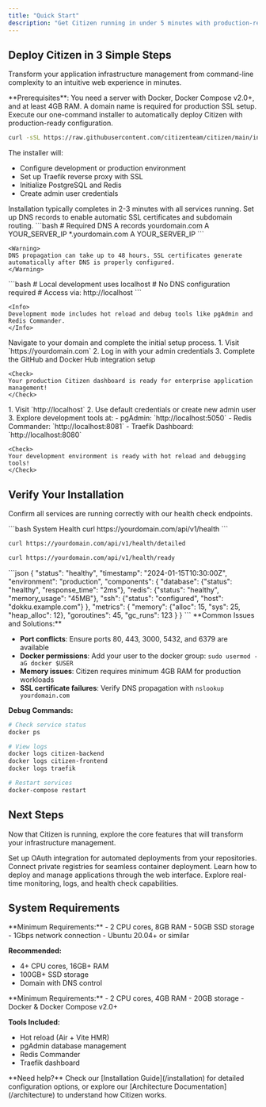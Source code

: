 ```yaml
---
title: "Quick Start"
description: "Get Citizen running in under 5 minutes with production-ready infrastructure management"
---
```


## Deploy Citizen in 3 Simple Steps

Transform your application infrastructure management from command-line complexity to an intuitive web experience in minutes.

<Warning>
**Prerequisites**: You need a server with Docker, Docker Compose v2.0+, and at least 4GB RAM. A domain name is required for production SSL setup.
</Warning>

<Steps>
<Step title="Run the Installer">
  Execute our one-command installer to automatically deploy Citizen with production-ready configuration.
  
  ```bash
  curl -sSL https://raw.githubusercontent.com/citizenteam/citizen/main/install.sh | bash
  ```
  
  The installer will:
  - Configure development or production environment
  - Set up Traefik reverse proxy with SSL
  - Initialize PostgreSQL and Redis
  - Create admin user credentials
  
  <Check>
  Installation typically completes in 2-3 minutes with all services running.
  </Check>
</Step>

<Step title="Configure Your Domain">
  Set up DNS records to enable automatic SSL certificates and subdomain routing.
  
  <Tabs>
  <Tab title="Production Setup">
    ```bash
    # Required DNS A records
    yourdomain.com      A     YOUR_SERVER_IP
    *.yourdomain.com    A     YOUR_SERVER_IP
    ```
    
    <Warning>
    DNS propagation can take up to 48 hours. SSL certificates generate automatically after DNS is properly configured.
    </Warning>
  </Tab>
  
  <Tab title="Development Setup">
    ```bash
    # Local development uses localhost
    # No DNS configuration required
    # Access via: http://localhost
    ```
    
    <Info>
    Development mode includes hot reload and debug tools like pgAdmin and Redis Commander.
    </Info>
  </Tab>
  </Tabs>
</Step>

<Step title="Access Your Dashboard">
  Navigate to your domain and complete the initial setup process.
  
  <Tabs>
  <Tab title="Production">
    1. Visit `https://yourdomain.com`
    2. Log in with your admin credentials
    3. Complete the GitHub and Docker Hub integration setup
    
    <Check>
    Your production Citizen dashboard is ready for enterprise application management!
    </Check>
  </Tab>
  
  <Tab title="Development">
    1. Visit `http://localhost`
    2. Use default credentials or create new admin user
    3. Explore development tools at:
       - pgAdmin: `http://localhost:5050`
       - Redis Commander: `http://localhost:8081`
       - Traefik Dashboard: `http://localhost:8080`
    
    <Check>
    Your development environment is ready with hot reload and debugging tools!
    </Check>
  </Tab>
  </Tabs>
</Step>
</Steps>

## Verify Your Installation

Confirm all services are running correctly with our health check endpoints.

<CodeGroup>
```bash System Health
curl https://yourdomain.com/api/v1/health
```

```bash Detailed Metrics
curl https://yourdomain.com/api/v1/health/detailed
```

```bash Component Status
curl https://yourdomain.com/api/v1/health/ready
```
</CodeGroup>

<AccordionGroup>
<Accordion title="Expected Health Response">
```json
{
  "status": "healthy",
  "timestamp": "2024-01-15T10:30:00Z",
  "environment": "production",
  "components": {
    "database": {"status": "healthy", "response_time": "2ms"},
    "redis": {"status": "healthy", "memory_usage": "45MB"},
    "ssh": {"status": "configured", "host": "dokku.example.com"}
  },
  "metrics": {
    "memory": {"alloc": 15, "sys": 25, "heap_alloc": 12},
    "goroutines": 45,
    "gc_runs": 123
  }
}
```
</Accordion>

<Accordion title="Troubleshooting Installation Issues">
**Common Issues and Solutions:**

- **Port conflicts**: Ensure ports 80, 443, 3000, 5432, and 6379 are available
- **Docker permissions**: Add your user to the docker group: `sudo usermod -aG docker $USER`
- **Memory issues**: Citizen requires minimum 4GB RAM for production workloads
- **SSL certificate failures**: Verify DNS propagation with `nslookup yourdomain.com`

**Debug Commands:**
```bash
# Check service status
docker ps

# View logs
docker logs citizen-backend
docker logs citizen-frontend
docker logs traefik

# Restart services
docker-compose restart
```
</Accordion>
</AccordionGroup>

## Next Steps

Now that Citizen is running, explore the core features that will transform your infrastructure management.

<CardGroup cols={2}>
<Card title="Connect GitHub" icon="github" href="/integrations/github">
  Set up OAuth integration for automated deployments from your repositories.
</Card>

<Card title="Configure Docker Hub" icon="docker" href="/integrations/docker">
  Connect private registries for seamless container deployment.
</Card>

<Card title="Deploy Your First App" icon="rocket" href="/guides/deploy-app">
  Learn how to deploy and manage applications through the web interface.
</Card>

<Card title="Monitor Performance" icon="chart-line" href="/monitoring">
  Explore real-time monitoring, logs, and health check capabilities.
</Card>
</CardGroup>

## System Requirements

<Tabs>
<Tab title="Production">
**Minimum Requirements:**
- 2 CPU cores, 8GB RAM
- 50GB SSD storage
- 1Gbps network connection
- Ubuntu 20.04+ or similar

**Recommended:**
- 4+ CPU cores, 16GB+ RAM
- 100GB+ SSD storage
- Domain with DNS control
</Tab>

<Tab title="Development">
**Minimum Requirements:**
- 2 CPU cores, 4GB RAM
- 20GB storage
- Docker & Docker Compose v2.0+

**Tools Included:**
- Hot reload (Air + Vite HMR)
- pgAdmin database management
- Redis Commander
- Traefik dashboard
</Tab>
</Tabs>

<Note>
**Need help?** Check our [Installation Guide](/installation) for detailed configuration options, or explore our [Architecture Documentation](/architecture) to understand how Citizen works.
</Note>
